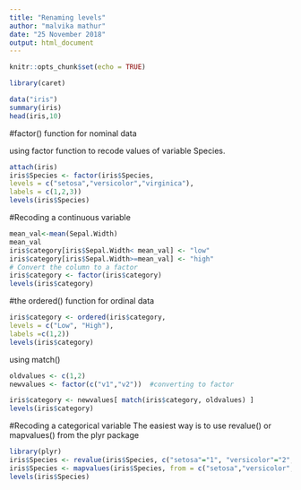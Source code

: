 ---
title: "Renaming levels"
author: "malvika mathur"
date: "25 November 2018"
output: html_document
---

```{r setup, include=FALSE}
knitr::opts_chunk$set(echo = TRUE)
```

```{r}
library(caret)

```


```{r}

data("iris")
summary(iris)
head(iris,10)
```

#factor() function for nominal data

using factor function to recode values of variable Species. 

```{r}
attach(iris)
iris$Species <- factor(iris$Species,
levels = c("setosa","versicolor","virginica"),
labels = c(1,2,3)) 
levels(iris$Species)
```


#Recoding a continuous variable
```{r}
mean_val<-mean(Sepal.Width)
mean_val
iris$category[iris$Sepal.Width< mean_val] <- "low"
iris$category[iris$Sepal.Width>=mean_val] <- "high"
# Convert the column to a factor
iris$category <- factor(iris$category)
levels(iris$category)
```

#the ordered() function for ordinal data
```{r}


iris$category <- ordered(iris$category,
levels = c("Low", "High"),
labels =c(1,2)) 
levels(iris$category)
```

using match()
```{r}
oldvalues <- c(1,2)
newvalues <- factor(c("v1","v2"))  #converting to factor

iris$category <- newvalues[ match(iris$category, oldvalues) ]
levels(iris$category)
```


#Recoding a categorical variable
The easiest way is to use revalue() or mapvalues() from the plyr package
```{r}
library(plyr)
iris$Species <- revalue(iris$Species, c("setosa"="1", "versicolor"="2", "virginica"="3"))
iris$Species <- mapvalues(iris$Species, from = c("setosa","versicolor","virginica"), to = c("1", "2","3"))
levels(iris$Species)
```

